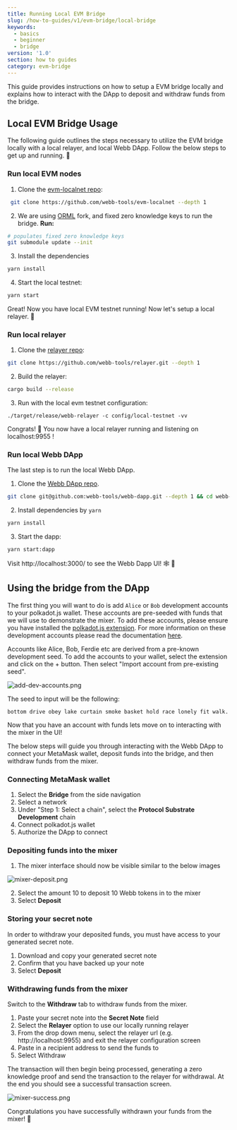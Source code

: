 ```yaml
---
title: Running Local EVM Bridge
slug: /how-to-guides/v1/evm-bridge/local-bridge
keywords:
  - basics
  - beginner
  - bridge
version: '1.0'
section: how to guides
category: evm-bridge
---
```


This guide provides instructions on how to setup a EVM bridge locally and explains how to interact with the DApp to deposit and withdraw funds from the bridge.

## Local EVM Bridge Usage

The following guide outlines the steps necessary to utilize the EVM bridge locally with a local relayer, and local Webb DApp. Follow the below steps to get up and running. 🏃

### Run local EVM nodes

1. Clone the [evm-localnet repo](https://github.com/webb-tools/evm-localnet):
```bash
 git clone https://github.com/webb-tools/evm-localnet --depth 1
```

2. We are using [ORML](https://github.com/open-web3-stack/open-runtime-module-library/tree/a5ee7866c763efbd3afe0cd81fec54cede83a65f) fork, and fixed zero knowledge keys to run the bridge. **Run:**
```bash
# populates fixed zero knowledge keys
git submodule update --init
```

3. Install the dependencies
```bash
yarn install
```

4. Start the local testnet:
```bash
yarn start
```

Great! Now you have local EVM testnet running! Now let's setup a local relayer. 🚀

### Run local relayer

1. Clone the [relayer repo](https://github.com/webb-tools/relayer):

```bash
git clone https://github.com/webb-tools/relayer.git --depth 1
```

2. Build the relayer:
```bash
cargo build --release
```

3. Run with the local evm testnet configuration:
```
./target/release/webb-relayer -c config/local-testnet -vv
```

Congrats! 🎉  You now have a local relayer running and listening on localhost:9955 !

### Run local Webb DApp

The last step is to run the local Webb DApp.

1. Clone the [Webb DApp repo](https://github.com/webb-tools/webb-dapp).

```bash
git clone git@github.com:webb-tools/webb-dapp.git --depth 1 && cd webb-dapp
```

2. Install dependencies by `yarn`

```bash
yarn install
```

3. Start the dapp:

```bash
yarn start:dapp
```

Visit http://localhost:3000/ to see the Webb Dapp UI! 🕸️ 🚀 

## Using the bridge from the DApp 

The first thing you will want to do is add `Alice` or `Bob` development accounts to your polkadot.js wallet. These accounts are pre-seeded with funds that we will use 
to demonstrate the mixer. To add these accounts, please ensure you have installed the [polkadot.js extension](https://polkadot.js.org/extension/). For more information on these development accounts
please read the documentation [here](https://docs.substrate.io/v3/tools/subkey/#well-known-keys).

Accounts like Alice, Bob, Ferdie etc are derived from a pre-known development seed. To add the accounts to your wallet, select the extension and click on the + button. 
Then select "Import account from pre-existing seed". 

![add-dev-accounts.png](../../../../src/images/how-to/add-dev-accounts.png)


The seed to input will be the following:

```
bottom drive obey lake curtain smoke basket hold race lonely fit walk.
```

Now that you have an account with funds lets move on to interacting with the mixer in the UI! 

The below steps will guide you through interacting with the Webb DApp to connect your MetaMask wallet, deposit funds into the bridge,
 and then withdraw funds from the mixer.

### Connecting MetaMask wallet 

1. Select the **Bridge** from the side navigation 
2. Select a network
3. Under "Step 1: Select a chain", select the **Protocol Substrate Development** chain
4. Connect polkadot.js wallet
5. Authorize the DApp to connect

### Depositing funds into the mixer 

1. The mixer interface should now be visible similar to the below images

![mixer-deposit.png](../../../../src/images/how-to/mixer-deposit.png)

2. Select the amount 10 to deposit 10 Webb tokens in to the mixer
3. Select **Deposit**

### Storing your secret note

In order to withdraw your deposited funds, you must have access to your generated secret note.

1. Download and copy your generated secret note
2. Confirm that you have backed up your note
3. Select **Deposit** 

### Withdrawing funds from the mixer

Switch to the **Withdraw** tab to withdraw funds from the mixer.

1. Paste your secret note into the **Secret Note** field
2. Select the **Relayer** option to use our locally running relayer
3. From the drop down menu, select the relayer url (e.g. http://localhost:9955) and exit the relayer configuration screen
4. Paste in a recipient address to send the funds to
5. Select Withdraw

The transaction will then begin being processed, generating a zero knowledge proof and send the transaction to the relayer for withdrawal. At the 
end you should see a successful transaction screen. 

![mixer-success.png](../../../../src/images/how-to/mixer-success.png)

Congratulations you have successfully withdrawn your funds from the mixer! 🎉